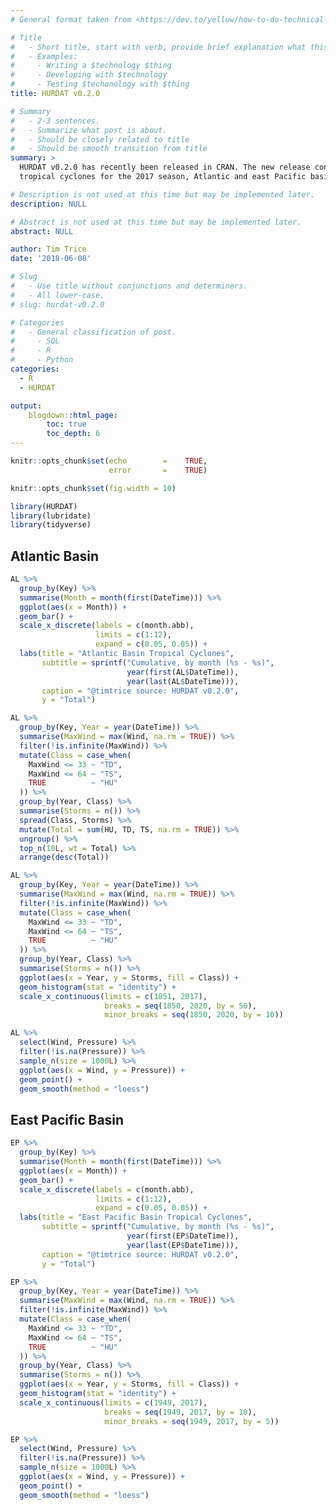 ```yaml
---
# General format taken from <https://dev.to/yelluw/how-to-do-technical-blogging>

# Title
#   - Short title, start with verb, provide brief explanation what this is about.
#   - Examples:
#     - Writing a $technology $thing
#     - Developing with $technology
#     - Testing $techonology with $thing
title: HURDAT v0.2.0

# Summary
#   - 2-3 sentences. 
#   - Summarize what post is about.
#   - Should be closely related to title
#   - Should be smooth transition from title
summary: > 
  HURDAT v0.2.0 has recently been released in CRAN. The new release contains all 
  tropical cyclones for the 2017 season, Atlantic and east Pacific basins. 

# Description is not used at this time but may be implemented later.
description: NULL

# Abstract is not used at this time but may be implemented later.
abstract: NULL

author: Tim Trice
date: '2018-06-08'

# Slug
#   - Use title without conjunctions and determiners.
#   - All lower-case.
# slug: hurdat-v0.2.0

# Categories
#   - General classification of post.
#     - SQL
#     - R
#     - Python
categories:
  - R
  - HURDAT

output:
    blogdown::html_page:
        toc: true
        toc_depth: 6
---
```


```r
knitr::opts_chunk$set(echo        =    TRUE, 
                      error       =    TRUE)
```

```r
knitr::opts_chunk$set(fig.width = 10)
```

```r
library(HURDAT)
library(lubridate)
library(tidyverse)
```

## Atlantic Basin

```r
AL %>% 
  group_by(Key) %>% 
  summarise(Month = month(first(DateTime))) %>% 
  ggplot(aes(x = Month)) + 
  geom_bar() + 
  scale_x_discrete(labels = c(month.abb), 
                   limits = c(1:12), 
                   expand = c(0.05, 0.05)) + 
  labs(title = "Atlantic Basin Tropical Cyclones", 
       subtitle = sprintf("Cumulative, by month (%s - %s)", 
                          year(first(AL$DateTime)), 
                          year(last(AL$DateTime))), 
       caption = "@timtrice source: HURDAT v0.2.0", 
       y = "Total")
```

```r
AL %>% 
  group_by(Key, Year = year(DateTime)) %>% 
  summarise(MaxWind = max(Wind, na.rm = TRUE)) %>% 
  filter(!is.infinite(MaxWind)) %>% 
  mutate(Class = case_when(
    MaxWind <= 33 ~ "TD", 
    MaxWind <= 64 ~ "TS", 
    TRUE          ~ "HU"
  )) %>% 
  group_by(Year, Class) %>% 
  summarise(Storms = n()) %>% 
  spread(Class, Storms) %>% 
  mutate(Total = sum(HU, TD, TS, na.rm = TRUE)) %>% 
  ungroup() %>% 
  top_n(10L, wt = Total) %>% 
  arrange(desc(Total))
```

```r
AL %>% 
  group_by(Key, Year = year(DateTime)) %>% 
  summarise(MaxWind = max(Wind, na.rm = TRUE)) %>% 
  filter(!is.infinite(MaxWind)) %>% 
  mutate(Class = case_when(
    MaxWind <= 33 ~ "TD", 
    MaxWind <= 64 ~ "TS", 
    TRUE          ~ "HU"
  )) %>% 
  group_by(Year, Class) %>% 
  summarise(Storms = n()) %>% 
  ggplot(aes(x = Year, y = Storms, fill = Class)) + 
  geom_histogram(stat = "identity") + 
  scale_x_continuous(limits = c(1851, 2017), 
                     breaks = seq(1850, 2020, by = 50), 
                     minor_breaks = seq(1850, 2020, by = 10))
```

```r
AL %>%
  select(Wind, Pressure) %>% 
  filter(!is.na(Pressure)) %>% 
  sample_n(size = 1000L) %>% 
  ggplot(aes(x = Wind, y = Pressure)) + 
  geom_point() + 
  geom_smooth(method = "loess")
```

## East Pacific Basin

```r
EP %>% 
  group_by(Key) %>% 
  summarise(Month = month(first(DateTime))) %>% 
  ggplot(aes(x = Month)) + 
  geom_bar() + 
  scale_x_discrete(labels = c(month.abb), 
                   limits = c(1:12), 
                   expand = c(0.05, 0.05)) + 
  labs(title = "East Pacific Basin Tropical Cyclones", 
       subtitle = sprintf("Cumulative, by month (%s - %s)", 
                          year(first(EP$DateTime)), 
                          year(last(EP$DateTime))), 
       caption = "@timtrice source: HURDAT v0.2.0", 
       y = "Total")
```

```r
EP %>% 
  group_by(Key, Year = year(DateTime)) %>% 
  summarise(MaxWind = max(Wind, na.rm = TRUE)) %>% 
  filter(!is.infinite(MaxWind)) %>% 
  mutate(Class = case_when(
    MaxWind <= 33 ~ "TD", 
    MaxWind <= 64 ~ "TS", 
    TRUE          ~ "HU"
  )) %>% 
  group_by(Year, Class) %>% 
  summarise(Storms = n()) %>% 
  ggplot(aes(x = Year, y = Storms, fill = Class)) + 
  geom_histogram(stat = "identity") + 
  scale_x_continuous(limits = c(1949, 2017), 
                     breaks = seq(1949, 2017, by = 10), 
                     minor_breaks = seq(1949, 2017, by = 5))
```

```r
EP %>%
  select(Wind, Pressure) %>% 
  filter(!is.na(Pressure)) %>% 
  sample_n(size = 1000L) %>% 
  ggplot(aes(x = Wind, y = Pressure)) + 
  geom_point() + 
  geom_smooth(method = "loess")
```

